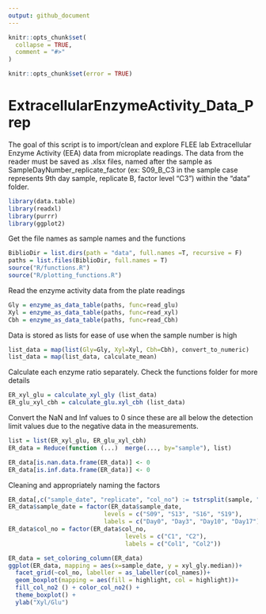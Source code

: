 ```yaml
---
output: github_document
---
```


```r
knitr::opts_chunk$set(
  collapse = TRUE,
  comment = "#>"
)
```
```r
knitr::opts_chunk$set(error = TRUE)
```
# ExtracellularEnzymeActivity_Data_Prep

The goal of this script is to import/clean and explore FLEE lab Extracellular Enzyme Activity (EEA) data from microplate readings. The data from the reader must be saved as .xlsx files, named after the sample as SampleDayNumber_replicate_factor (ex: S09_B_C3 in the sample case represents 9th day sample, replicate B, factor level "C3") within the "data" folder.

```r
library(data.table)
library(readxl)
library(purrr)
library(ggplot2)
```
Get the file names as sample names and the functions
```r
BiblioDir = list.dirs(path = "data", full.names =T, recursive = F)
paths = list.files(BiblioDir, full.names = T)
source("R/functions.R")
source("R/plotting_functions.R")
```
Read the enzyme activity data from the plate readings 
```r
Gly = enzyme_as_data_table(paths, func=read_glu)
Xyl = enzyme_as_data_table(paths, func=read_xyl)
Cbh = enzyme_as_data_table(paths, func=read_Cbh)
```

Data is stored as lists for ease of use when the sample number is high
```r
list_data = map(list(Gly=Gly, Xyl=Xyl, Cbh=Cbh), convert_to_numeric)
list_data = map(list_data, calculate_mean)
```

Calculate each enzyme ratio separately. Check the functions folder for more details
```r
ER_xyl_glu = calculate_xyl_gly (list_data)
ER_glu_xyl_cbh = calculate_glu.xyl_cbh (list_data)
```
Convert the NaN and Inf values to 0 since these are all below the detection limit values due to the negative data in the measurements. 
``` r
list = list(ER_xyl_glu, ER_glu_xyl_cbh)
ER_data = Reduce(function (...)  merge(..., by="sample"), list) 

ER_data[is.nan.data.frame(ER_data)] <- 0
ER_data[is.inf.data.frame(ER_data)] <- 0
```
Cleaning and appropriately naming the factors
``` r
ER_data[,c("sample_date", "replicate", "col_no") := tstrsplit(sample, "_")]
ER_data$sample_date = factor(ER_data$sample_date,
                           levels = c("S09", "S13", "S16", "S19"),
                           labels = c("Day0", "Day3", "Day10", "Day17")) #Convert the sample date to days as a factor for ease in plotting
ER_data$col_no = factor(ER_data$col_no,
                                 levels = c("C1", "C2"),
                                 labels = c("Col1", "Col2"))
```
``` r
ER_data = set_coloring_column(ER_data)
ggplot(ER_data, mapping = aes(x=sample_date, y = xyl_gly.median))+
  facet_grid(~col_no, labeller = as_labeller(col_names))+
  geom_boxplot(mapping = aes(fill = highlight, col = highlight))+
  fill_col_no2 () + color_col_no2() +
  theme_boxplot() +
  ylab("Xyl/Glu")
```
